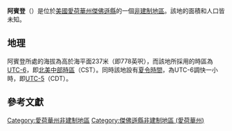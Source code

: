 {{noteTA
|G1=USState
|G2=地名
|G3=Unit
}}
{{Infobox settlement
|official_name            = 阿賓登
|native_name = Abingdon
|settlement_type          = [[非建制地區|非建制地區]]
|image_skyline            = 
|imagesize                = 
|image_map                = 
|mapsize                  = 
|pushpin_map              = USA Iowa
|pushpin_label            = 阿賓登
|pushpin_label_position   = top
|pushpin_map_caption      = 阿賓登在愛荷華州的位置
|subdivision_type         = [[世界政區索引|國家]]
|subdivision_type1        = [[美国州份|州份]]
|subdivision_type2        = [[愛荷華州行政区划|縣]]
|subdivision_name         = [[美国|美国]]
|subdivision_name1        = [[愛荷華州|愛荷華州]]
|subdivision_name2        = [[傑佛遜縣_(愛荷華州)|傑佛遜縣]]
|elevation_ft             = 778
|elevation_m              = 237
|area_total_km2           = 
|area_total_sq_mi         = 
|area_land_km2            = 
|area_land_sq_mi          = 
|area_water_km2           = 
|area_water_sq_mi         = 
|population_as_of         = 2010
|population_footnotes     = 
|population_total         = 
|population_metro         = 
|population_density_km2   = auto
|population_density_sq_mi = auto
|timezone                 = [[北美中部时区|北美中部时区]]
|utc_offset               = -6
|coordinates              = {{coord|41|04|56|N|92|08|21|W|display=inline,title}}
| coor_pinpoint           = 
| coordinates_footnotes   = 
|timezone_DST             = CDT
|utc_offset_DST           = -5
|postal_code_type         = [[美國郵區編號|郵區編號]]
|postal_code              = 
|area_code                = {{link-en|电话区号641|Area code 641|641}}
|blank_name = [[地名信息系统|GNIS ID]]
|blank_info = 454078<ref name="GNIS">{{cite gnis|454078|Abingdon}}</ref>
}}
'''阿賓登'''（{{lang-en|Abingdon}}）是位於[[美國|美國]][[愛荷華州|愛荷華州]][[傑佛遜縣_(愛荷華州)|傑佛遜縣]]的一個[[非建制地區|非建制地區]]。該地的面積和人口皆未知。

== 地理 ==
阿賓登所處的海拔為高於海平面237米（即778英呎），而該地所採用的時區為[[UTC-6|UTC-6]]，即[[北美中部時區|北美中部時區]]（CST）。同時該地設有[[夏令時間|夏令時間]]，為UTC-6調快一小時，即[[UTC-5|UTC-5]]（CDT）。

== 參考文獻 ==
{{reflist}}

{{傑佛遜縣 (愛荷華州)}}

{{DEFAULTSORT:Abingdon}}
[[Category:愛荷華州非建制地區|Category:愛荷華州非建制地區]]
[[Category:傑佛遜縣非建制地區_(愛荷華州)|Category:傑佛遜縣非建制地區 (愛荷華州)]]

{{Iowa-geo-stub}}